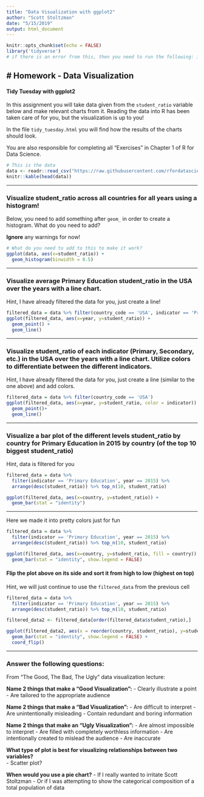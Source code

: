 ```yaml
---
title: "Data Visualization with ggplot2"
author: "Scott Stoltzman"
date: "5/15/2019"
output: html_document
---
```


```r
knitr::opts_chunk$set(echo = FALSE)
library('tidyverse')
# if there is an error from this, then you need to run the following: install.packages('tidyverse')
```


# Homework - Data Visualization  
-----
#### Tidy Tuesday with ggplot2  


In this assignment you will take data given from the `student_ratio` variable below and make relevant charts from it. Reading the data into R has been taken care of for you, but the visualization is up to you!

In the file `tidy_tuesday.html` you will find how the results of the charts should look.

You are also responsible for completing all "Exercises" in Chapter 1 of R for Data Science. 

```r
# This is the data
data <- readr::read_csv("https://raw.githubusercontent.com/rfordatascience/tidytuesday/master/data/2019/2019-05-07/student_teacher_ratio.csv")
knitr::kable(head(data))
```


----

### Visualize student_ratio across all countries for all years using a histogram!  

Below, you need to add something after `geom_` in order to create a histogram. What do you need to add?

**Ignore** any warnings for now!

```r
# What do you need to add to this to make it work?
ggplot(data, aes(x=student_ratio)) + 
  geom_histogram(binwidth = 0.5)
```

----

### Visualize average Primary Education student_ratio in the USA over the years with a line chart.  

Hint, I have already filtered the data for you, just create a line!


```r
filtered_data = data %>% filter(country_code == 'USA', indicator == 'Primary Education')
ggplot(filtered_data, aes(x=year, y=student_ratio)) + 
  geom_point() + 
  geom_line()
```

----

### Visualize student_ratio of each indicator (Primary, Secondary, etc.) in the USA over the years with a line chart. Utilize colors to differentiate between the different indicators.  

Hint, I have already filtered the data for you, just create a line (similar to the one above) and add colors.

```r
filtered_data = data %>% filter(country_code == 'USA')
ggplot(filtered_data, aes(x=year, y=student_ratio, color = indicator)) +
  geom_point()+
  geom_line()

```


----

### Visualize a bar plot of the different levels student_ratio by country for Primary Education in 2015 by country (of the top 10 biggest student_ratio)  

Hint, data is filtered for you


```r
filtered_data = data %>% 
  filter(indicator == 'Primary Education', year == 2015) %>%
  arrange(desc(student_ratio)) %>% top_n(10, student_ratio)

ggplot(filtered_data, aes(x=country, y=student_ratio)) + 
  geom_bar(stat = "identity")

```

----

Here we made it into pretty colors just for fun

```r
filtered_data = data %>% 
  filter(indicator == 'Primary Education', year == 2015) %>%
  arrange(desc(student_ratio)) %>% top_n(10, student_ratio)

ggplot(filtered_data, aes(x=country, y=student_ratio, fill = country)) + 
  geom_bar(stat = "identity", show.legend = FALSE)

```

#### Flip the plot above on its side and sort it from high to low (highest on top)  

Hint, we will just continue to use the `filtered_data` from the previous cell

```r

filtered_data = data %>% 
  filter(indicator == 'Primary Education', year == 2015) %>%
  arrange(desc(student_ratio)) %>% top_n(10, student_ratio)

filtered_data2 <- filtered_data[order(filtered_data$student_ratio),]

ggplot(filtered_data2, aes(x = reorder(country, student_ratio), y=student_ratio, fill = country)) + 
  geom_bar(stat = "identity", show.legend = FALSE) +
  coord_flip() 


```


----

### Answer the following questions:  

From "The Good, The Bad, The Ugly" data visualization lecture:  

**Name 2 things that make a "Good Visualization":**
  - Clearly illustrate a point
  - Are tailored to the appropriate audience
    
  
**Name 2 things that make a "Bad Visualization":**
  - Are difficult to interpret
  - Are unintentionally misleading
  - Contain redundant and boring information
  

**Name 2 things that make an "Ugly Visualization":**
  - Are almost impossible to interpret
  - Are filled with completely worthless information
  - Are intentionally created to mislead the audience
  - Are inaccurate

  
**What type of plot is best for visualizing relationships between two variables?**  
  - Scatter plot?


**When would you use a pie chart?**
  - If I really wanted to irritate Scott Stoltzman
  - Or if I was attempting to show the categorical composition of a total population of data


